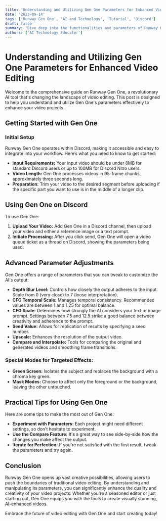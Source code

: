 ```yaml
---
title: 'Understanding and Utilizing Gen One Parameters for Enhanced Video Editing'
date: '2023-09-14'
tags: ['Runway Gen One', 'AI and Technology', 'Tutorial', 'Discord']
draft: false
summary: 'Dive deep into the functionalities and parameters of Runway Gen One, as explained in the orientation video. Learn how to optimize your video editing using this powerful AI tool on Discord.'
authors: ['AI Technology Educator']
---
```


# Understanding and Utilizing Gen One Parameters for Enhanced Video Editing

Welcome to the comprehensive guide on Runway Gen One, a revolutionary AI tool that's changing the landscape of video editing. This post is designed to help you understand and utilize Gen One's parameters effectively to enhance your video projects.

## Getting Started with Gen One

### Initial Setup

Runway Gen One operates within Discord, making it accessible and easy to integrate into your workflow. Here’s what you need to know to get started:

- **Input Requirements:** Your input video should be under 8MB for standard Discord users or up to 100MB for Discord Nitro users.
- **Video Length:** Gen One processes videos in 95-frame chunks, approximately three seconds long.
- **Preparation:** Trim your video to the desired segment before uploading if the specific part you want to use is in the middle of a longer clip.

## Using Gen One on Discord

To use Gen One:

1. **Upload Your Video:** Add Gen One in a Discord channel, then upload your video and either a reference image or a text prompt.
2. **Initiate Processing:** After you click send, Gen One will open a video queue ticket as a thread on Discord, showing the parameters being used.

## Advanced Parameter Adjustments

Gen One offers a range of parameters that you can tweak to customize the AI's output:

- **Depth Blur Level:** Controls how closely the output adheres to the input. Scale from 0 (very close) to 7 (loose interpretation).
- **CFG Temporal Scale:** Manages temporal consistency. Recommended values are between 1 and 1.25 for optimal balance.
- **CFG Scale:** Determines how strongly the AI considers your text or image prompt. Settings between 7.5 and 12.5 strike a good balance between creativity and adherence to the prompt.
- **Seed Value:** Allows for replication of results by specifying a seed number.
- **Upscale:** Enhances the resolution of the output video.
- **Compare and Interpolate:** Tools for comparing the original and generated videos and smoothing frame transitions.

### Special Modes for Targeted Effects:

- **Green Screen:** Isolates the subject and replaces the background with a chroma key green.
- **Mask Modes:** Choose to affect only the foreground or the background, leaving the other untouched.

## Practical Tips for Using Gen One

Here are some tips to make the most out of Gen One:

- **Experiment with Parameters:** Each project might need different settings, so don't hesitate to experiment.
- **Use the Compare Feature:** It's a great way to see side-by-side how the changes you make affect the output.
- **Iterate for Perfection:** If you're not satisfied with the first result, tweak the parameters and try again.

## Conclusion

Runway Gen One opens up vast creative possibilities, allowing users to push the boundaries of traditional video editing. By understanding and manipulating its parameters, you can significantly enhance the quality and creativity of your video projects. Whether you're a seasoned editor or just starting out, Gen One equips you with the tools to create visually stunning, AI-enhanced videos.

Embrace the future of video editing with Gen One and start creating today!

